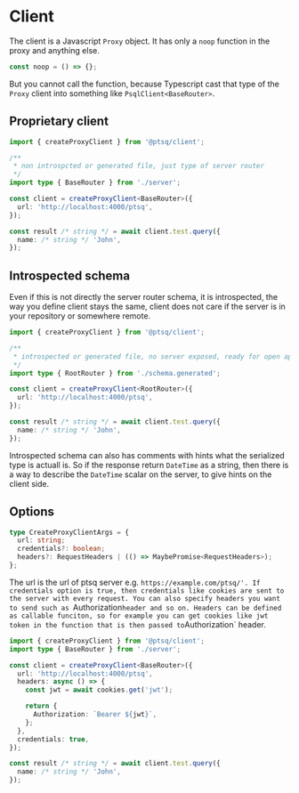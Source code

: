 # Client

The client is a Javascript `Proxy` object.
It has only a `noop` function in the proxy and anything else.

```ts
const noop = () => {};
```

But you cannot call the function, because Typescript cast that type of the `Proxy` client into something like `PsqlClient<BaseRouter>`.

## Proprietary client

```ts title="client.ts"
import { createProxyClient } from '@ptsq/client';

/**
 * non introspcted or generated file, just type of server router
 */
import type { BaseRouter } from './server';

const client = createProxyClient<BaseRouter>({
  url: 'http://localhost:4000/ptsq',
});

const result /* string */ = await client.test.query({
  name: /* string */ 'John',
});
```

## Introspected schema

Even if this is not directly the server router schema, it is introspected, the way you define client stays the same, client does not care if the server is in your repository or somewhere remote.

```ts title="client.ts"
import { createProxyClient } from '@ptsq/client';

/**
 * introspected or generated file, no server exposed, ready for open api
 */
import type { RootRouter } from './schema.generated';

const client = createProxyClient<RootRouter>({
  url: 'http://localhost:4000/ptsq',
});

const result /* string */ = await client.test.query({
  name: /* string */ 'John',
});
```

Introspected schema can also has comments with hints what the serialized type is actuall is. So if the response return `DateTime` as a string, then there is a way to describe the `DateTime` scalar on the server, to give hints on the client side.

## Options

```ts
type CreateProxyClientArgs = {
  url: string;
  credentials?: boolean;
  headers?: RequestHeaders | (() => MaybePromise<RequestHeaders>);
};
```

The url is the url of ptsq server e.g. `https://example.com/ptsq/'.
If credentials option is true, then credentials like cookies are sent to the server with every request.
You can also specify headers you want to send such as `Authorization`header and so on.
Headers can be defined as callable funciton, so for example you can get cookies like jwt token in the function that is then passed to`Authorization` header.

```ts title="client.ts"
import { createProxyClient } from '@ptsq/client';
import type { BaseRouter } from './server';

const client = createProxyClient<BaseRouter>({
  url: 'http://localhost:4000/ptsq',
  headers: async () => {
    const jwt = await cookies.get('jwt');

    return {
      Authorization: `Bearer ${jwt}`,
    };
  },
  credentials: true,
});

const result /* string */ = await client.test.query({
  name: /* string */ 'John',
});
```
